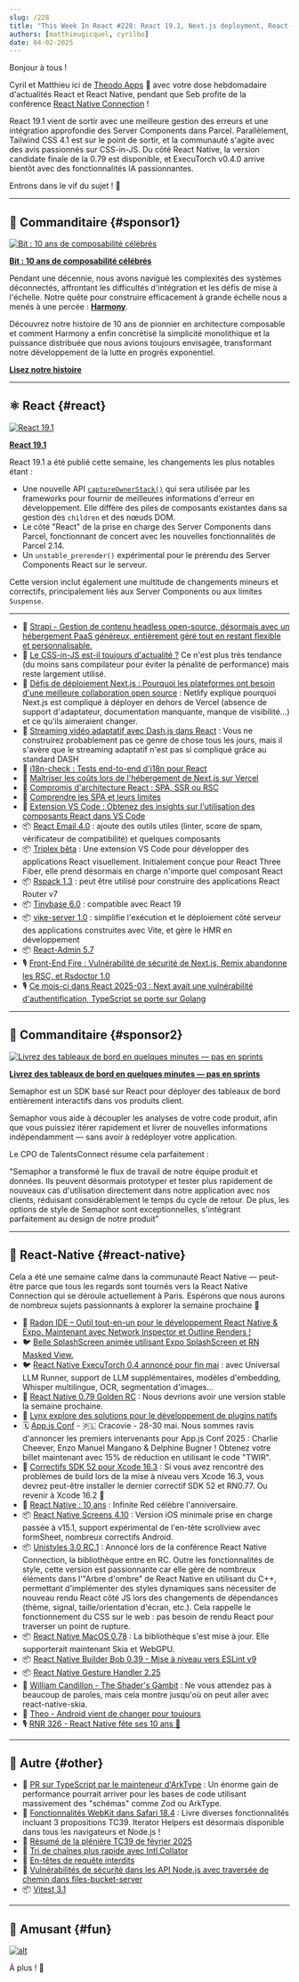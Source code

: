 ```yaml
---
slug: /228
title: "This Week In React #228: React 19.1, Next.js deployment, React-Email, Triplex, Tinybase, Rspack, i18n-check, React-Admin | 0.79 Golden RC, ExecuTorch, Unistyles, Xcode 16.3, macOS, Screens, Gesture Handler | TypeScript, TC39, WebKit, Intl.Collator, Vitest 3.1"
authors: [matthieugicquel, cyrilbo]
date: 04-02-2025
---
```


Bonjour à tous !

Cyril et Matthieu ici de [Theodo Apps](https://apps.theodo.com/) 👋 avec votre dose hebdomadaire d'actualités React et React Native, pendant que Seb profite de la conférence [React Native Connection](https://reactnativeconnection.io/) !

React 19.1 vient de sortir avec une meilleure gestion des erreurs et une intégration approfondie des Server Components dans Parcel. Parallèlement, Tailwind CSS 4.1 est sur le point de sortir, et la communauté s'agite avec des avis passionnés sur CSS-in-JS. Du côté React Native, la version candidate finale de la 0.79 est disponible, et ExecuTorch v0.4.0 arrive bientôt avec des fonctionnalités IA passionnantes.

Entrons dans le vif du sujet ! 🚀

<!-- truncate -->


<Support />

---

## 💸 Commanditaire {#sponsor1}

[![Bit : 10 ans de composabilité célébrés](/emails/issues/228/bit.jpg)](https://bit.cloud/?utm_source=ThisWeekInReact&utm_id=551)

**[Bit : 10 ans de composabilité célébrés](https://bit.cloud/?utm_source=ThisWeekInReact&utm_id=551)**

Pendant une décennie, nous avons navigué les complexités des systèmes déconnectés, affrontant les difficultés d'intégration et les défis de mise à l'échelle. Notre quête pour construire efficacement à grande échelle nous a menés à une percée : [**Harmony**](https://bit.dev/blog/meet-harmony-a-practical-solution-for-composability/).

Découvrez notre histoire de 10 ans de pionnier en architecture composable et comment Harmony a enfin concrétisé la simplicité monolithique et la puissance distribuée que nous avions toujours envisagée, transformant notre développement de la lutte en progrès exponentiel.

[**Lisez notre histoire**](https://bit.dev/blog/telling-the-bit-story-celebrating-10-years-of-composability/?utm_source=ThisWeekInReact&utm_id=9&utm_medium=newsletter)

---

## ⚛️ React {#react}

[![React 19.1](/emails/issues/228/react_19_1.jpg)](https://github.com/facebook/react/releases/tag/v19.1.0)

**[React 19.1](https://github.com/facebook/react/releases/tag/v19.1.0)**

React 19.1 a été publié cette semaine, les changements les plus notables étant :

- Une nouvelle API [`captureOwnerStack()`](https://react.dev/reference/react/captureOwnerStack) qui sera utilisée par les frameworks pour fournir de meilleures informations d'erreur en développement. Elle diffère des piles de composants existantes dans sa gestion des `children` et des nœuds DOM.
- Le côté "React" de la prise en charge des Server Components dans Parcel, fonctionnant de concert avec les nouvelles fonctionnalités de Parcel 2.14.
- Un `unstable_prerender()` expérimental pour le prérendu des Server Components React sur le serveur.

Cette version inclut également une multitude de changements mineurs et correctifs, principalement liés aux Server Components ou aux limites `Suspense`.

---

- 💸 [Strapi - Gestion de contenu headless open-source, désormais avec un hébergement PaaS généreux, entièrement géré tout en restant flexible et personnalisable. ](https://strapi.link/twir)
- 📜 [Le CSS-in-JS est-il toujours d'actualité ?](https://fullystacked.net/css-in-js-still-a-thing/) Ce n'est plus très tendance (du moins sans compilateur pour éviter la pénalité de performance) mais reste largement utilisé.
- 📜 [Défis de déploiement Next.js : Pourquoi les plateformes ont besoin d'une meilleure collaboration open source](https://www.netlify.com/blog/how-we-run-nextjs/) : Netlify explique pourquoi Next.js est compliqué à déployer en dehors de Vercel (absence de support d'adaptateur, documentation manquante, manque de visibilité…) et ce qu'ils aimeraient changer.
- 📜 [Streaming vidéo adaptatif avec Dash.js dans React](https://www.smashingmagazine.com/2025/03/adaptive-video-streaming-dashjs-react/) : Vous ne construirez probablement pas ce genre de chose tous les jours, mais il s'avère que le streaming adaptatif n'est pas si compliqué grâce au standard DASH
- 📜 [i18n-check : Tests end-to-end d'i18n pour React](https://lingual.dev/blog/i18n-check-end-to-end-react-i18n-testing/)
- 📜 [Maîtriser les coûts lors de l'hébergement de Next.js sur Vercel](https://www.thisdot.co/blog/keeping-costs-in-check-when-hosting-next-js-on-vercel)
- 📜 [Compromis d'architecture React : SPA, SSR ou RSC](https://reacttraining.com/blog/react-architecture-spa-ssr-rsc)
- 📜 [Comprendre les SPA et leurs limites](https://reacttraining.com/blog/problems-you-face-with-spas)
- 💸 [Extension VS Code : Obtenez des insights sur l'utilisation des composants React dans VS Code](https://omlet.dev/?utm_campaign=partner_this-week-in-react_newsletter-quick-link-mar-2025)
- 📦 [React Email 4.0](https://resend.com/blog/react-email-4) : ajoute des outils utiles (linter, score de spam, vérificateur de compatibilité) et quelques composants
- 📦 [Triplex bêta](https://triplex.dev/blog/triplex-for-vscode) : Une extension VS Code pour développer des applications React visuellement. Initialement conçue pour React Three Fiber, elle prend désormais en charge n'importe quel composant React
- 📦 [Rspack 1.3](https://rspack.dev/blog/announcing-1-3) : peut être utilisé pour construire des applications React Router v7
- 📦 [Tinybase 6.0](https://github.com/tinyplex/tinybase/releases/tag/v6.0.0) : compatible avec React 19
- 📦 [vike-server 1.0](https://vike.dev/blog/vike-server) : simplifie l'exécution et le déploiement côté serveur des applications construites avec Vite, et gère le HMR en développement
- 📦 [React-Admin 5.7](https://github.com/marmelab/react-admin/releases/tag/v5.7.0)
- 🎙️ [Front-End Fire : Vulnérabilité de sécurité de Next.js, Remix abandonne les RSC, et Rsdoctor 1.0](https://front-end-fire.com/episodes/87/)
- 🎙️ [Ce mois-ci dans React 2025-03 : Next avait une vulnérabilité d'authentification, TypeScript se porte sur Golang](https://creators.spotify.com/pod/show/reactiflux/episodes/TMiR-2025-03-Next-had-an-auth-vulnerability--TypeScript-is-porting-to-Golang-e30tvf5/a-abs3i7h)

<SubscribeFormEmbed placement="middle" />

---

## 💸 Commanditaire {#sponsor2}

[![Livrez des tableaux de bord en quelques minutes — pas en sprints](/emails/issues/228/semaphor.jpg)](https://semaphor.cloud)

**[Livrez des tableaux de bord en quelques minutes — pas en sprints](https://semaphor.cloud)**

Semaphor est un SDK basé sur React pour déployer des tableaux de bord entièrement interactifs dans vos produits client.

Semaphor vous aide à découpler les analyses de votre code produit, afin que vous puissiez itérer rapidement et livrer de nouvelles informations indépendamment — sans avoir à redéployer votre application.

Le CPO de TalentsConnect résume cela parfaitement :

"Semaphor a transformé le flux de travail de notre équipe produit et données. Ils peuvent désormais prototyper et tester plus rapidement de nouveaux cas d'utilisation directement dans notre application avec nos clients, réduisant considérablement le temps du cycle de retour. De plus, les options de style de Semaphor sont exceptionnelles, s'intégrant parfaitement au design de notre produit"

---

## 📱 React-Native {#react-native}

Cela a été une semaine calme dans la communauté React Native — peut-être parce que tous les regards sont tournés vers la React Native Connection qui se déroule actuellement à Paris. Espérons que nous aurons de nombreux sujets passionnants à explorer la semaine prochaine 🤗

- 💸 [Radon IDE – Outil tout-en-un pour le développement React Native & Expo. Maintenant avec Network Inspector et Outline Renders !](https://ide.swmansion.com/?utm_source=thisweekinreact.com)
- 🐦 [Belle SplashScreen animée utilisant Expo SplashScreen et RN Masked View.](https://x.com/S0LARIN/status/1905829104600875025)
- 🐦 [React Native ExecuTorch 0.4 annoncé pour fin mai](https://x.com/swmansion/status/1907086132828934414) : avec Universal LLM Runner, support de LLM supplémentaires, modèles d'embedding, Whisper multilingue, OCR, segmentation d'images…
- 👀 [React Native 0.79 Golden RC](https://github.com/facebook/react-native/releases/tag/v0.79.0-rc.4) : Nous devrions avoir une version stable la semaine prochaine.
- 👀 [Lynx explore des solutions pour le développement de plugins natifs](https://github.com/lynx-family/lynx/discussions/1#discussioncomment-12660488)
- 🗓️ [App.js Conf](https://appjs.co/?utm_source=thisweekinreact) - 🇵🇱 Cracovie - 28-30 mai. Nous sommes ravis d'annoncer les premiers intervenants pour App.js Conf 2025 : Charlie Cheever, Enzo Manuel Mangano & Delphine Bugner ! Obtenez votre billet maintenant avec 15% de réduction en utilisant le code "TWIR".
- 📜 [Correctifs SDK 52 pour Xcode 16.3](https://expo.dev/changelog/xcode-16-3-patches) : Si vous avez rencontré des problèmes de build lors de la mise à niveau vers Xcode 16.3, vous devrez peut-être installer le dernier correctif SDK 52 et RN0.77. Ou revenir à Xcode 16.2 🫠
- 📜 [React Native : 10 ans](https://shift.infinite.red/react-native-10-years-db9eb36c5af6) : Infinite Red célèbre l'anniversaire.
- 📦 [React Native Screens 4.10](https://github.com/software-mansion/react-native-screens/releases/tag/4.10.0) : Version iOS minimale prise en charge passée à v15.1, support expérimental de l'en-tête scrollview avec formSheet, nombreux correctifs Android.
- 📦 [Unistyles 3.0 RC.1](https://github.com/jpudysz/react-native-unistyles/releases/tag/v3.0.0-rc.1) : Annoncé lors de la conférence React Native Connection, la bibliothèque entre en RC. Outre les fonctionnalités de style, cette version est passionnante car elle gère de nombreux éléments dans l'"Arbre d'ombre" de React Native en utilisant du C++, permettant d'implémenter des styles dynamiques sans nécessiter de nouveau rendu React côté JS lors des changements de dépendances (thème, signal, taille/orientation d'écran, etc.). Cela rappelle le fonctionnement du CSS sur le web : pas besoin de rendu React pour traverser un point de rupture.
- 📦 [React Native MacOS 0.78](https://github.com/microsoft/react-native-macos/releases/tag/v0.78.0) : La bibliothèque s'est mise à jour. Elle supporterait maintenant Skia et WebGPU.
- 📦 [React Native Builder Bob 0.39 - Mise à niveau vers ESLint v9](https://github.com/callstack/react-native-builder-bob/releases/tag/react-native-builder-bob%400.39.0)
- 📦 [React Native Gesture Handler 2.25](https://github.com/software-mansion/react-native-gesture-handler/releases/tag/2.25.0)
- 🎥 [William Candillon - The Shader's Gambit](https://www.youtube.com/watch?v=wUsFNlas620) : Ne vous attendez pas à beaucoup de paroles, mais cela montre jusqu'où on peut aller avec react-native-skia.
- 🎥 [Theo - Android vient de changer pour toujours](https://www.youtube.com/watch?v=ucZx1ArrIVQ)
- 🎙️ [RNR 326 - React Native fête ses 10 ans 🎉](https://infinite.red/react-native-radio/rnr-326-react-native-turns-10)

---

## 🔀 Autre {#other}

- 👀 [PR sur TypeScript par le mainteneur d'ArkType](https://github.com/microsoft/TypeScript/pull/61505) : Un énorme gain de performance pourrait arriver pour les bases de code utilisant massivement des "schémas" comme Zod ou ArkType.
- 📜 [Fonctionnalités WebKit dans Safari 18.4](https://webkit.org/blog/16574/webkit-features-in-safari-18-4/) : Livre diverses fonctionnalités incluant 3 propositions TC39. Iterator Helpers est désormais disponible dans tous les navigateurs et Node.js !
- 📜 [Résumé de la plénière TC39 de février 2025](https://blogs.igalia.com/compilers/2025/03/27/summary-of-the-february-2025-tc39-plenary/)
- 📜 [Tri de chaînes plus rapide avec Intl.Collator](https://claritydev.net/blog/faster-string-sorting-intl-collator)
- 📜 [En-têtes de requête interdits](https://macarthur.me/posts/forbidden-request-headers/)
- 📜 [Vulnérabilités de sécurité dans les API Node.js avec traversée de chemin dans files-bucket-server](https://www.nodejs-security.com/blog/nodejs-api-security-vulnerabilities-path-traversal-files-bucket-server/)
- 📦 [Vitest 3.1](https://github.com/vitest-dev/vitest/releases/tag/v3.1.0)

---

## 🤭 Amusant {#fun}

[![alt](/emails/issues/228/next_burn.jpg)](https://x.com/aidenybai/status/1904294570533572817)

À plus ! 👋